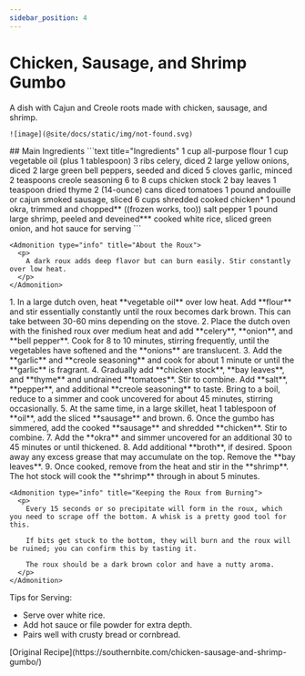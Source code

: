 ```yaml
---
sidebar_position: 4
---
```



# Chicken, Sausage, and Shrimp Gumbo

<Tabs>
  <TabItem value="photos" label="Photos" default>
    A dish with Cajun and Creole roots made with chicken, sausage, and shrimp.

    ![image](@site/docs/static/img/not-found.svg)
  </TabItem>

  <TabItem value="ingredients" label="Ingredients">
    ## Main Ingredients
    ```text title="Ingredients"
    1 cup all-purpose flour
    1 cup vegetable oil (plus 1 tablespoon)
    3 ribs celery, diced
    2 large yellow onions, diced
    2 large green bell peppers, seeded and diced
    5 cloves garlic, minced
    2 teaspoons creole seasoning
    6 to 8 cups chicken stock
    2 bay leaves
    1 teaspoon dried thyme
    2 (14-ounce) cans diced tomatoes
    1 pound andouille or cajun smoked sausage, sliced
    6 cups shredded cooked chicken*
    1 pound okra, trimmed and chopped** ((frozen works, too))
    salt
    pepper
    1 pound large shrimp, peeled and deveined***
    cooked white rice, sliced green onion, and hot sauce for serving
    ```

    <Admonition type="info" title="About the Roux">
      <p>
        A dark roux adds deep flavor but can burn easily. Stir constantly over low heat.
      </p>
    </Admonition>
  </TabItem>

  <TabItem value="instructions" label="Instructions">
    1. In a large dutch oven, heat **vegetable oil** over low heat. Add **flour** and stir essentially constantly until the roux becomes dark brown. This can take between 30-60 mins depending on the stove. 
    2. Place the dutch oven with the finished roux over medium heat and add **celery**, **onion**, and **bell pepper**. Cook for 8 to 10 minutes, stirring frequently, until the vegetables have softened and the **onions** are translucent.
    3. Add the **garlic** and **creole seasoning** and cook for about 1 minute or until the **garlic** is fragrant.
    4. Gradually add **chicken stock**, **bay leaves**, and **thyme** and undrained **tomatoes**. Stir to combine. Add **salt**, **pepper**, and additional **creole seasoning** to taste. Bring to a boil, reduce to a simmer and cook uncovered for about 45 minutes, stirring occasionally.
    5. At the same time, in a large skillet, heat 1 tablespoon of **oil**, add the sliced **sausage** and brown.
    6. Once the gumbo has simmered, add the cooked **sausage** and shredded **chicken**. Stir to combine. 
    7. Add the **okra** and simmer uncovered for an additional 30 to 45 minutes or until thickened. 
    8. Add additional **broth**, if desired. Spoon away any excess grease that may accumulate on the top. Remove the **bay leaves**.
    9. Once cooked, remove from the heat and stir in the **shrimp**. The hot stock will cook the **shrimp** through in about 5 minutes.

    <Admonition type="info" title="Keeping the Roux from Burning">
      <p>
        Every 15 seconds or so precipitate will form in the roux, which you need to scrape off the bottom. A whisk is a pretty good tool for this.

        If bits get stuck to the bottom, they will burn and the roux will be ruined; you can confirm this by tasting it.

        The roux should be a dark brown color and have a nutty aroma.
      </p>
    </Admonition>
  </TabItem>

  <TabItem value="uses" label="Serving Suggestions">
    <p>Tips for Serving:</p>
    <ul>
      <li>Serve over white rice.</li>
      <li>Add hot sauce or file powder for extra depth.</li>
      <li>Pairs well with crusty bread or cornbread.</li>
    </ul>
  </TabItem>

  <TabItem value="references" label="References">
    [Original Recipe](https://southernbite.com/chicken-sausage-and-shrimp-gumbo/)
  </TabItem>
</Tabs>
